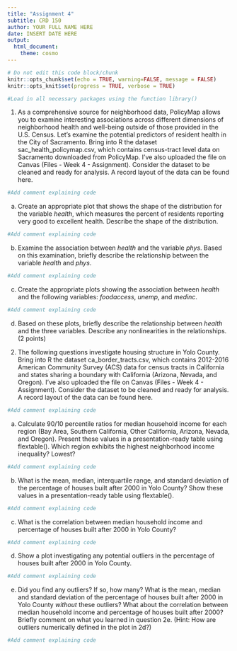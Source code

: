 ```yaml
---
title: "Assignment 4"
subtitle: CRD 150
author: YOUR FULL NAME HERE
date: INSERT DATE HERE
output: 
  html_document:
    theme: cosmo
---
```



```r
# Do not edit this code block/chunk
knitr::opts_chunk$set(echo = TRUE, warning=FALSE, message = FALSE)
knitr::opts_knit$set(progress = TRUE, verbose = TRUE)
```

```r
#Load in all necessary packages using the function library()
```

1. As a comprehensive source for neighborhood data, PolicyMap allows you to examine interesting associations across different dimensions of neighborhood health and well-being outside of those provided in the U.S. Census.  Let's examine the potential predictors of resident health in the City of Sacramento. Bring into R the dataset sac_health_policymap.csv, which contains census-tract level data on Sacramento downloaded from PolicyMap.  I've also uploaded the file on Canvas (Files - Week 4 - Assignment). Consider the dataset to be cleaned and ready for analysis.  A record layout of the data can be found here.  

```r
#Add comment explaining code
```

a. Create an appropriate plot that shows the shape of the distribution for the variable *health*, which measures the percent of residents reporting very good to excellent health.  Describe the shape of the distribution. 

```r
#Add comment explaining code
```

b. Examine the association between *health* and the variable *phys*. Based on this examination, briefly describe the relationship between the variable *health* and *phys*. 

```r
#Add comment explaining code
```

c. Create the appropriate plots showing the association between *health* and the following variables: *foodaccess*, *unemp*, and *medinc*.  

```r
#Add comment explaining code
```

d. Based on these plots, briefly describe the relationship between *health* and the three variables. Describe any nonlinearities in the relationships. (2 points)


2. The following questions investigate housing structure in Yolo County. Bring into R the dataset ca_border_tracts.csv, which contains 2012-2016 American Community Survey (ACS) data for census tracts in California and states sharing a boundary with California (Arizona, Nevada, and Oregon). I've also uploaded the file on Canvas (Files - Week 4 - Assignment). Consider the dataset to be cleaned and ready for analysis.  A record layout of the data can be found here. 

```r
#Add comment explaining code
```

a. Calculate 90/10 percentile ratios for median household income for each region (Bay Area, Southern California, Other California, Arizona, Nevada, and Oregon).  Present these values in a presentation-ready table using flextable().  Which region exhibits the highest neighborhood income inequality? Lowest? 

```r
#Add comment explaining code
```

b. What is the mean, median, interquartile range, and standard deviation of the percentage of houses built after 2000 in Yolo County? Show these values in a presentation-ready table using flextable().

```r
#Add comment explaining code
```

c. What is the correlation between median household income and percentage of houses built after 2000 in Yolo County? 

```r
#Add comment explaining code
```

d. Show a plot investigating any potential outliers in the percentage of houses built after 2000 in Yolo County. 

```r
#Add comment explaining code
```

e. Did you find any outliers? If so, how many? What is the mean, median and standard deviation of the percentage of houses built after 2000 in Yolo County *without* these outliers? What about the correlation between median household income and percentage of houses built after 2000? Briefly comment on what you learned in question 2e.  (Hint: How are outliers numerically defined in the plot in 2d?) 

```r
#Add comment explaining code
```

